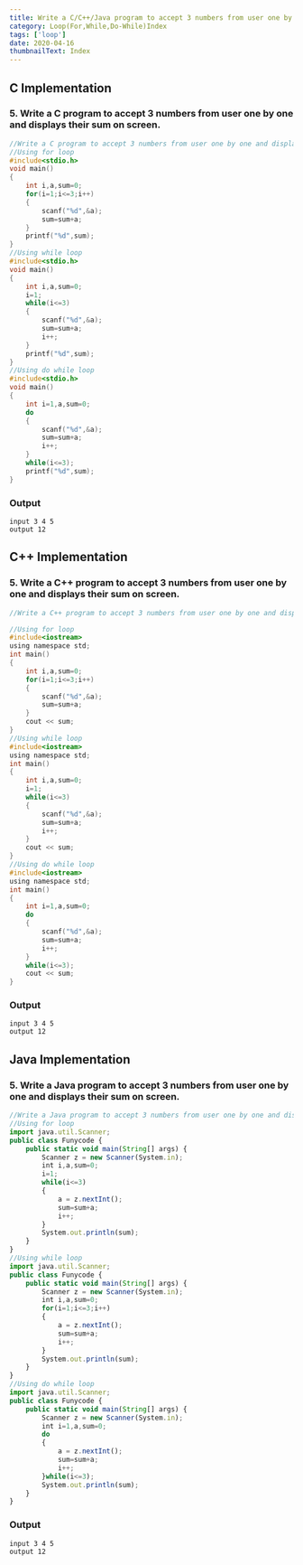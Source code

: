 ```yaml
---
title: Write a C/C++/Java program to accept 3 numbers from user one by one and displays their sum on screen.
category: Loop(For,While,Do-While)Index
tags: ['loop']
date: 2020-04-16
thumbnailText: Index
---
```


## C Implementation
### 5. Write a C program to accept 3 numbers from user one by one and displays their sum on screen.
```c
//Write a C program to accept 3 numbers from user one by one and displays their sum on screen.
//Using for loop
#include<stdio.h>
void main()
{
    int i,a,sum=0;
    for(i=1;i<=3;i++)
    {
        scanf("%d",&a);
        sum=sum+a;
    }
    printf("%d",sum);
}
//Using while loop
#include<stdio.h>
void main()
{
    int i,a,sum=0;
    i=1;
    while(i<=3)
    {
        scanf("%d",&a);
        sum=sum+a;
        i++;
    }
    printf("%d",sum);
}
//Using do while loop
#include<stdio.h>
void main()
{
    int i=1,a,sum=0;
    do
    {
        scanf("%d",&a);
        sum=sum+a;
        i++;
    }
    while(i<=3);
    printf("%d",sum);
}
```
### Output
```
input 3 4 5
output 12
```

## C++ Implementation
### 5. Write a C++ program to accept 3 numbers from user one by one and displays their sum on screen.
```c
//Write a C++ program to accept 3 numbers from user one by one and displays their sum on screen.

//Using for loop
#include<iostream>
using namespace std;
int main()
{
    int i,a,sum=0;
    for(i=1;i<=3;i++)
    {
        scanf("%d",&a);
        sum=sum+a;
    }
    cout << sum;
}
//Using while loop
#include<iostream>
using namespace std;
int main()
{
    int i,a,sum=0;
    i=1;
    while(i<=3)
    {
        scanf("%d",&a);
        sum=sum+a;
        i++;
    }
    cout << sum;
}
//Using do while loop
#include<iostream>
using namespace std;
int main()
{
    int i=1,a,sum=0;
    do
    {
        scanf("%d",&a);
        sum=sum+a;
        i++;
    }
    while(i<=3);
    cout << sum;
}
```
### Output
```
input 3 4 5
output 12
```

## Java Implementation
### 5. Write a Java program to accept 3 numbers from user one by one and displays their sum on screen.
```js
//Write a Java program to accept 3 numbers from user one by one and displays their sum on screen.
//Using for loop
import java.util.Scanner;
public class Funycode {
    public static void main(String[] args) {
        Scanner z = new Scanner(System.in);
        int i,a,sum=0;
        i=1;
        while(i<=3)
        {
            a = z.nextInt();
            sum=sum+a;
            i++;
        }
        System.out.println(sum);
    }
}
//Using while loop
import java.util.Scanner;
public class Funycode {
    public static void main(String[] args) {
        Scanner z = new Scanner(System.in);
        int i,a,sum=0;
        for(i=1;i<=3;i++)
        {
            a = z.nextInt();
            sum=sum+a;
            i++;
        }
        System.out.println(sum);
    }
}
//Using do while loop
import java.util.Scanner;
public class Funycode {
    public static void main(String[] args) {
        Scanner z = new Scanner(System.in);
        int i=1,a,sum=0;
        do
        {
            a = z.nextInt();
            sum=sum+a;
            i++;
        }while(i<=3);
        System.out.println(sum);
    }
}
```
### Output
```
input 3 4 5
output 12
```
